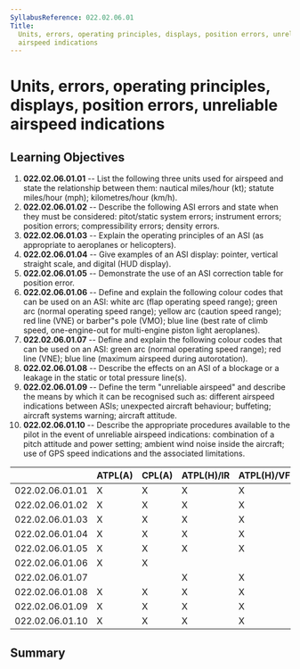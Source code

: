 ```yaml
---
SyllabusReference: 022.02.06.01
Title:
  Units, errors, operating principles, displays, position errors, unreliable
  airspeed indications
---
```


# Units, errors, operating principles, displays, position errors, unreliable airspeed indications

## Learning Objectives

1.  **022.02.06.01.01** -- List the following three units used for airspeed and
    state the relationship between them: nautical miles/hour (kt); statute
    miles/hour (mph); kilometres/hour (km/h).
2.  **022.02.06.01.02** -- Describe the following ASI errors and state when they
    must be considered: pitot/static system errors; instrument errors; position
    errors; compressibility errors; density errors.
3.  **022.02.06.01.03** -- Explain the operating principles of an ASI (as
    appropriate to aeroplanes or helicopters).
4.  **022.02.06.01.04** -- Give examples of an ASI display: pointer, vertical
    straight scale, and digital (HUD display).
5.  **022.02.06.01.05** -- Demonstrate the use of an ASI correction table for
    position error.
6.  **022.02.06.01.06** -- Define and explain the following colour codes that
    can be used on an ASI: white arc (flap operating speed range); green arc
    (normal operating speed range); yellow arc (caution speed range); red line
    (VNE) or barber"s pole (VMO); blue line (best rate of climb speed,
    one-engine-out for multi-engine piston light aeroplanes).
7.  **022.02.06.01.07** -- Define and explain the following colour codes that
    can be used on an ASI: green arc (normal operating speed range); red line
    (VNE); blue line (maximum airspeed during autorotation).
8.  **022.02.06.01.08** -- Describe the effects on an ASI of a blockage or a
    leakage in the static or total pressure line(s).
9.  **022.02.06.01.09** -- Define the term "unreliable airspeed" and describe
    the means by which it can be recognised such as: different airspeed
    indications between ASIs; unexpected aircraft behaviour; buffeting; aircraft
    systems warning; aircraft attitude.
10. **022.02.06.01.10** -- Describe the appropriate procedures available to the
    pilot in the event of unreliable airspeed indications: combination of a
    pitch attitude and power setting; ambient wind noise inside the aircraft;
    use of GPS speed indications and the associated limitations.

|                 | ATPL(A) | CPL(A) | ATPL(H)/IR | ATPL(H)/VFR | CPL(H) | IR  | CBIR(A) |
| --------------- | ------- | ------ | ---------- | ----------- | ------ | --- | ------- |
| 022.02.06.01.01 | X       | X      | X          | X           | X      | X   |         |
| 022.02.06.01.02 | X       | X      | X          | X           | X      | X   | X       |
| 022.02.06.01.03 | X       | X      | X          | X           | X      | X   | X       |
| 022.02.06.01.04 | X       | X      | X          | X           | X      | X   |         |
| 022.02.06.01.05 | X       | X      | X          | X           | X      | X   |         |
| 022.02.06.01.06 | X       | X      |            |             |        |     |         |
| 022.02.06.01.07 |         |        | X          | X           | X      |     |         |
| 022.02.06.01.08 | X       | X      | X          | X           | X      | X   | X       |
| 022.02.06.01.09 | X       | X      | X          | X           | X      | X   | X       |
| 022.02.06.01.10 | X       | X      | X          | X           | X      | X   | X       |

## Summary

